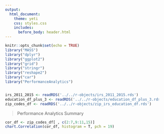 ```yaml
---
output: 
  html_document:
    theme: yeti
    css: styles.css
    includes:
      before_body: header.html
---
```


```r
knitr::opts_chunk$set(echo = TRUE)
library("MASS")
library("dplyr")
library("ggplot2")
library("grid")
library("stringr")
library("reshape2")
library("car")
library("PerformanceAnalytics")


irs_2011_2015 <- readRDS('../../r-objects/irs_2011_2015.rds')
education_df_plus_3 <- readRDS('../../r-objects/education_df_plus_3.rds')
zip_codes_df <- readRDS('../../r-objects/zip_irs_education_df.rds')

```

<div class="row question-row">
  <blockquote class="blockquote">
    Performance Analytics Summary
  </blockquote>
  
  <div class="col-md-12">
```r
cor_df <- zip_codes_df[ , c(2:7,9:11,15)]
chart.Correlation(cor_df, histogram = T, pch = 19)
```
  </div>
</div>



